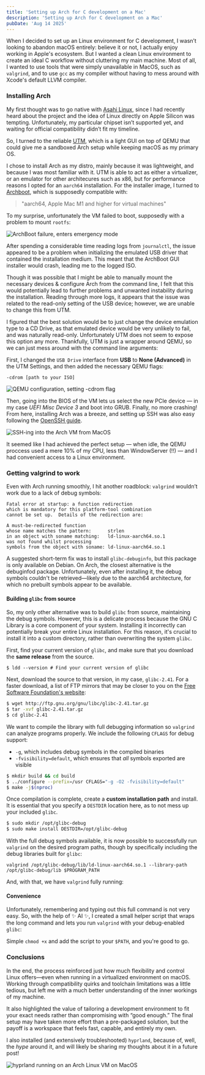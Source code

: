 ```yaml
---
title: 'Setting up Arch for C development on a Mac'
description: 'Setting up Arch for C development on a Mac'
pubDate: 'Aug 14 2025'
---
```


When I decided to set up an Linux environment for C development,
I wasn’t looking to abandon macOS entirely: believe it or not, I actually enjoy
working in Apple's ecosystem. But I wanted a clean Linux environment to create an
ideal C workflow without cluttering my main machine. Most  of all, I wanted to
use tools that were simply unavailable in MacOS, such as `valgrind`, and to use
`gcc` as my compiler without having to mess around with Xcode's default LLVM
compiler.

### Installing Arch
My first thought was to go native with [Asahi Linux](https://asahilinux.org),
since I had recently heard about the project and the idea of Linux directly on
Apple Silicon was tempting. Unfortunately, my particular chipset isn’t supported yet,
and waiting for official compatibility didn’t fit my timeline.

So, I turned to the reliable [UTM](https://mac.getutm.app), which is a light
GUI on top of QEMU that could give me a sandboxed Arch setup while keeping
macOS as my primary OS.

I chose to install Arch as my distro, mainly because it was lightweight, and
because I was most familiar with it. UTM is able to act as either a virtualizer,
or an emulator for other architecures such as x86, but for performance reasons
I opted for an `aarch64` installation. For the installer image,
I turned to [Archboot](https://archboot.com), which is supposedly compatible with:
> "aarch64, Apple Mac M1 and higher for virtual machines"

To my surprise, unfortunately the VM failed to boot, supposedly with a problem
to mount `rootfs`:

![ArchBoot failure, enters emergency mode](../../assets/arch_vm_boot_fail.png)

After spending a considerable time reading logs from `journalctl`, the issue
appeared to be a problem when initializing the emulated USB driver that contained
the installation medium. This meant that the ArchBoot GUI installer would crash,
leading me to the logged ISO. 

Though it was possible that I might be able to manually mount the 
necessary devices & configure Arch from the command line, I felt that this
would potentially lead to further problems and unwanted instability
during the installation. Reading through more logs, it appears that the issue was
related to the read-only setting of the USB device; however, we are unable to
change this from UTM.

I figured that the best solution would be to just change the device emulation type
to a CD Drive, as that emulated device would be very unlikely to fail, and was
naturally read-only. Unfortunately UTM does not seem to expose this option any more.
Thankfully, UTM is just a wrapper around QEMU, so we can just mess around with the 
command line arguments:

First, I changed the `USB Drive` interface from **USB** to **None (Advanced)** in
the UTM Settings, and then added the necessary QEMU flags:

`-cdrom [path to your ISO]`

![QEMU configuration, setting -cdrom flag](../../assets/arch_vm_cdrom_flag.png)

Then, going into the BIOS of the VM lets us select the new PCIe device — in 
my case  _UEFI Misc Device 3_ and boot into GRUB. Finally, no more crashing! From here, installing Arch was a breeze, and setting
up SSH was also easy following the [OpenSSH guide](https://wiki.archlinux.org/title/OpenSSH).


![SSH-ing into the Arch VM from MacOS](../../assets/arch_vm_ssh_success.png)

It seemed like I had achieved the perfect setup — when idle, the QEMU proccess
used a mere 10% of my CPU, less than WindowServer (!!) — and I had convenient
access to a Linux environment.

### Getting valgrind to work
Even with Arch running smoothly, I hit another roadblock: `valgrind` wouldn’t work 
due to a lack of debug symbols:

```
Fatal error at startup: a function redirection
which is mandatory for this platform-tool combination
cannot be set up.  Details of the redirection are:

A must-be-redirected function
whose name matches the pattern:      strlen
in an object with soname matching:   ld-linux-aarch64.so.1
was not found whilst processing
symbols from the object with soname: ld-linux-aarch64.so.1
```


A suggested short-term fix was to install `glibc-debuginfo`, but this package is 
only available on Debian. On Arch, the closest alternative is the debuginfod
package. Unfortunately, even after installing it, the debug symbols couldn't be
retrieved—likely due to the aarch64 architecture, for which no prebuilt symbols 
appear to be available.

#### Building `glibc` from source
So, my only other alternative was to build `glibc` from source, maintaining 
the debug symbols. However, this is a delicate process because the GNU C Library
is a core component of your system. Installing it incorrectly can potentially 
break your entire Linux installation. For this reason, it's crucial to install
it into a custom directory, rather than overwriting the system `glibc`.

First, find your current version of `glibc`, and make sure that you download
the **same release** from the source. 

```
$ ldd --version # Find your current version of glibc
```

Next, download the source to that version, in my case, `glibc-2.41`. For a faster
download, a list of FTP mirrors that may be closer to you
on the [Free Software Foundation's website](https://www.gnu.org/prep/ftp.en.html):
```sh
$ wget http://ftp.gnu.org/gnu/libc/glibc-2.41.tar.gz
$ tar -xvf glibc-2.41.tar.gz
$ cd glibc-2.41
```

We want to compile the library with full debugging information so `valgrind`
can analyze programs properly. We include the following `CFLAGS` for debug support:
* `-g`, which includes debug symbols in the compiled binaries
* `-fvisibility=default`, which ensures that _all_ symbols exported are visible

```sh
$ mkdir build && cd build
$ ../configure --prefix=/usr CFLAGS="-g -O2 -fvisibility=default"
$ make -j$(nproc)
```

Once compilation is complete, create a **custom installation path** and install.
It is essential that you specify a `DESTDIR` location here, as to not mess up
your included `glibc`.
```sh
$ sudo mkdir /opt/glibc-debug
$ sudo make install DESTDIR=/opt/glibc-debug
```

With the full debug symbols available, it is now possible to successfully
run `valgrind` on the desired program paths, though by specifically including
the debug libraries built for `glibc`:

```
valgrind /opt/glibc-debug/lib/ld-linux-aarch64.so.1 --library-path /opt/glibc-debug/lib $PROGRAM_PATH
```

And, with that, we have `valgrind` fully running:

#### Convenience 
Unfortunately, remembering and typing out this full command is
not very easy. So, with the help of ✨ AI ✨, I created a small helper script
that wraps the long command and lets you run `valgrind` with your debug-enabled
`glibc`:

<script src="https://gist.github.com/diogoos/a99c352a1d634fb11277f79ab525dc70.js"></script>

Simple `chmod +x` and add the script to your `$PATH`, and you're good to go.

### Conclusions
In the end, the process reinforced just how much flexibility and control
Linux offers—even when running in a virtualized environment on macOS.
Working through compatibility quirks and toolchain limitations
was a little tedious, but left me with a much better understanding of the inner
workings of my machine.

It also highlighted the value of tailoring a development environment to fit your 
exact needs rather than compromising with “good enough.” The final setup may have
taken more effort than a pre-packaged solution, but the payoff is a workspace
that feels fast, capable, and entirely my own.

I also installed (and extensively troubleshooted) `hyprland`, because of, well,
the _hype_ around it, and will likely be sharing my thoughts about it in a future post!

![hyprland running on an Arch Linux VM on MacOS](../../assets/arch_vm_hyprland.png)

